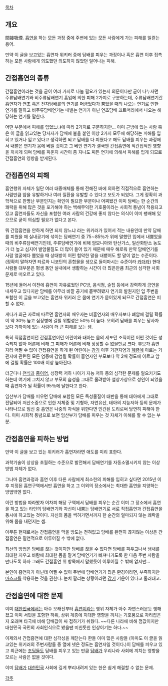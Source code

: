 
[[목차]]

== 개요 ==
間接吸煙. [[흡연]]을 하는 모든 과정 중에 주변에 있는 모든 사람에게 가는 피해를 일컫는 용어.

만약 이 글을 보고있는 흡연자 위키러 중에 담배를 피우는 과정이나 혹은 흡연 이후 접촉하는 모든 사람에게 의도했던 의도하지 않았던 일어나는 피해.

== 간접흡연의 종류 ==
간접흡연이라는 것을 굳이 여러 가지로 나눌 필요가 있는지 의문이다만 굳이 나누자면 주류담배연기와 비주류담배연기 흡입에 의한 피해 2가지로 구분하는데, 주류담배연기란 흡연자가 연초 혹은 전자담배를의 연기를 머금었다가 뿜었을 때의 나오는 연기로 인한 연기를 말하고 비주류담배연기는 내뱉는 연기가 아닌 연초담배 끄트머리에서 나오는 해당하는 연기를 말한다.

어떤 부분에서 피해를 입었느냐에 따라 2가지로 구분하지만... 이미 근방에 있는 사람 혹은 이 글을 읽고있는 당사자가 담배에 불을 붙인 이상 2가지 모두에 해당하는 피해를 입히고 있거나 입고 있다고 생각하면 되고 담배를 다 피웠다고 해도 담배를 피우는 과정에서 내뱉은 연기가 몸에 베일 것이고 그 베인 연기가 결국엔 간접흡연에 직간접적인 영향을 끼치게 되며 담배를 피운지 시간이 좀 지나도 찌든 연기에 의해서 피해를 입게 되므로 간접흡연의 영향을 받게된다.


== 간접흡연의 피해 ==
흡연행위 자체가 일단 여러 대중매체를 통해 전해진 바에 의하면 직접적으로 흡연하는 사람만큼 암을 유발하거나 여러 질환을 유발할 수 있다고 보도가 되었다. 그게 정확히 과학적으로 판명난 부분인지는 확인이 필요한 부분이나 어찌됐건 이미 담배는 한 순간의 쾌락을 위해 많은 것을 포기해야 하는 백해무익한 기호품이라는 사회적 통념이 적용되고 있고 흡연자들도 자신을 포함한 여러 사람의 건강에 좋지 않다는 의식이 이미 팽배해 있으므로 굳이 의심할 필요가 없다고 본다.

뭐 간접흡연을 안하게 하면 되지 않느냐 라는 위키러가 있어서 적는 내용인데 만약 담배를 피웠을 때 실내공기에 섞이는 담배연기 중 75∼85％가 위에 말했던 입에서 내뿜었을 때의 비주류담배연기인데, 주류담배연기에 비해 암모니아와 탄산가스, 일산화탄소 농도가 더 높고 심지어 발암물질도 더 많이 들어 있기 때문에 매우 해로워 만약 담배연기를 사람 얼굴에다 뿜었을 때 상대방이 어떤 험악한 말을 내뱉어도 할 말이 없는 수준이다. (정확히 말하자면 타르와 니코틴의 혼합물을 생으로 들이마시는 수준이라 [[카더라]]) 현대사람들 대부분은 평생 동안 실내에서 생활하는 시간이 더 많은만큼 최근의 심각한 사회문제로 떠오르고 있다.

15년에 들어서 이전에 흡연이 자유로웠던 PC방, 음식점, 술집 등에서 강력하게 금연을 내세우고 있다지만 담배를 아무리 바깥 공기에 흩뿌려봤자 연기의 발원지인 입 주변을 포함한 이 글을 보고있는 흡연자 위키러 온 몸에 연기가 묻어있게 되므로 간접흡연은 피할 수 없다.

게다가 최근 자료에 따르면 흡연자의 배우자는 비흡연자의 배우자보다 폐암에 걸릴 확률이 약 30％ 높고 심장병에 걸릴 위험성은 50％ 더 높다. 오히려 담배를 피우는 당사자보다 가까이에 있는 사람이 더 큰 피해를 보는 셈. 

특히 직접흡연이던 간접흡연이던 어린이와 태아는 몸의 세포던 조직이던 어떤 것이든 성숙되지 않아 어른에 비해 그 피해가 어른에 비해 상상할 수 없을만큼 크다. 부모가 흡연자라 어쩔 수 없이 간접흡연을 하게 된 어린이는 [[감기]] 이후 기관지염과 [[폐렴]]에 이르는 기관지에 관련된 모든 염증에 감염될 확률이 흡연자인 부모보다 약 2배 정도에 이르고 암에 걸릴 확률은 100배 이상 높아진다. 

더군다나 [[천식]]과 [[중이염]], 성장력 저하 나아가 지능 저하 등의 심각한 문제를 일으키기도 하는데 여기에 그치지 않고 부모의 습성을 그대로 물려받아 설상가상으로 성인이 되었을 때 흡연자가 될 확률이 95％에 달한다고 한다.

임산부가 담배를 피우면 담배에 포함된 모든 독성물질이 태반을 통해 태아에게 그대로 전달되어 저산소증으로 인한 저체중 및 기형아, 자연유산, 태아의 지능저하 등의 문제가 나타나므로 임신 중 흡연은 나중의 자식을 위한다면 인간된 도리로써 당연히 피해야 한다. 이미 사회적 통념으로 보면 임산부가 담배를 피우는 것 자체가 이해를 할 수 없는 부분.

== 간접흡연을 피하는 방법 ==
만약 이 글을 보고 있는 위키러가 흡연자라면 애도를 미리 표한다.

과학기술이 상상을 초월하는 수준으로 발전해서 담배연기를 자동소멸시키지 않는 이상 방법 자체가 없다.

그나마 흡연과정과 흡연 이후 다른 사람에게 최소한의 피해를 입히고 싶다면 2015년 이후 지정된 흡연구역에서만 흡연을 하고 그 이외의 장소에서는 최대한 흡연을 지양하는 방법밖엔 없다.

이런 방법을 따라봤자 어차피 해당 구역에서 담배를 피우는 순간 이미 그 장소에서 흡연을 하고 있는 타인의 담배연기와 자신이 내뿜는 담배연기로 서로 직접흡연과 간접흡연을 동시에 하고있는 것이다. 자신의 몸을 썩혀가면서까지 한 순간의 얼마되지 않는 쾌락을 위해 몸을 내던지는 셈.

아무튼 현재로서는 간접흡연을 막을 방도는 전혀없고 담배를 완전히 끊지않는 이상은 간접흡연은 필연적으로 이루어질 수 밖에 없다.

최선의 방법은 담배를 끊는 것이지만 담배를 끊을 수 없다면 담배를 피우고나서 냄새를 최대한 지우고 바람에 최대한 몸을 맡겨 담배연기가 빠져나가도록 한 다음 주변 사람을 만나도록 하자 그래도 간접흡연 위 항목에서 말했듯이 이루어질 수 밖에 없지만...

본인이 흡연자가 아닌데 어쩔 수 없이 주변에 담배연기가 많은 환경이라면, 부족하지만 [[마스크]]를 착용하는 것을 권한다. 눈치 팔리는 상황이라면 [[감기]] 기운이 있다고 둘러대고.

== 간접흡연에 대한 문제 ==

이미 [[대한민국]]에서는 아주 오래전부터 [[흡연]]이라는 행위 자체가 아주 자연스러운듯 행해졌고 이미 서민을 포함한 하위, 상위 계층에 지대한 영향을 끼치는 기호품으로 자리잡은지 오래며 타국에 비해 담배값이 싸 접하기가 쉬웠다. ~~다른 나라에 비해 껌값이지만 대한민국 국민의 사회인식으로 봤을땐 미친듯한 인상이기는 하다.~~

이제와서 간접흡연에 대한 심각성을 깨닫는다 한들 이미 많은 사람들 (아마도 이 글을 읽고있는 위키러의 주변사람들 중 열에 넷은 정도는 흡연자일 것이다.)이 담배를 피우고 있고 최근에는 [[초딩]]들도 담배를 피우고 있는 만큼 [[담배]]가 우리나라 사회에 끼치는 영향을 모르는 사람은 없을 것이다.

이미 [[담배]]가 [[대한민국]] 사회에 깊게 뿌리내려져 있는 한은 쉽게 해결할 수 없는 문제.


[[각주]]
